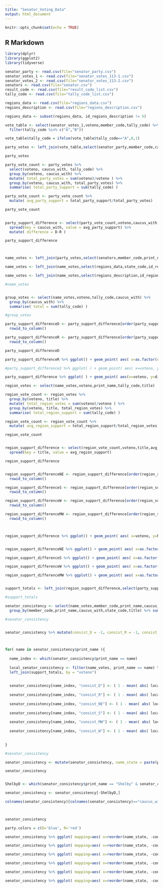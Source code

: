 ```yaml
---
title: "Senator_Voting_Data"
output: html_document
---
```


```r
knitr::opts_chunk$set(echo = TRUE)
```

## R Markdown



```r
library(dplyr)
library(ggplot2)
library(tidyverse)
```




```r
senator_party <- read.csv(file="senator_party.csv")
senator_votes_1 <- read.csv(file="senator_votes_113-1.csv")
senator_votes_2 <- read.csv(file="senator_votes_113-2.csv")
senators <- read.csv(file="senator.csv")
result_code <- read.csv(file="result_code_list.csv")
tally_code <- read.csv(file="tally_code_list.csv")

regions_data <- read.csv(file="regions_data.csv")
regions_description <- read.csv(file="regions_description.csv")

regions_data <- subset(regions_data, id_regions_description != 5)
```

```r

vote_table <- select(senator_votes_1,voteno,member_code,tally_code) %>%
  filter(tally_code %in% c("A","B"))

vote_table$tally_code = ifelse(vote_table$tally_code=="A",0,1)

party_votes <- left_join(vote_table,select(senator_party,member_code,caucus_with), by = "member_code") 

party_votes

party_vote_count <- party_votes %>%
  select(voteno, caucus_with, tally_code) %>%
  group_by(voteno, caucus_with) %>%
  mutate( total_party_votes = sum(voteno)/voteno ) %>%
  group_by(voteno, caucus_with, total_party_votes) %>%
  summarise( total_party_support = sum(tally_code) )

party_vote_count <- party_vote_count %>%
  mutate( avg_party_support = total_party_support/total_party_votes)

party_vote_count
  

party_support_difference <- select(party_vote_count,voteno,caucus_with,avg_party_support) %>%
  spread(key = caucus_with, value = avg_party_support) %>%
  mutate( difference = D-R )

party_support_difference



name_votes <- left_join(party_votes,select(senators,member_code,print_name,state_code), by = "member_code")

name_votes <- left_join(name_votes,select(regions_data,state_code,id_regions_description), by = "state_code")

name_votes <- left_join(name_votes,select(regions_description,id_regions_description,title), by = "id_regions_description")

#name_votes


group_votes <- select(name_votes,voteno,tally_code,caucus_with) %>%
  group_by(caucus_with) %>%
  summarise( total = sum(tally_code) )

#group_votes


```



```r

party_support_differenceD <- party_support_difference[order(party_support_difference$D),] %>%
  rowid_to_column()

party_support_differenceR <- party_support_difference[order(party_support_difference$R),] %>%
  rowid_to_column()

party_support_differenceD

party_support_differenceR %>% ggplot() + geom_point( aes( x=as.factor(rowid), y=D), color="blue") + geom_point( aes( x=as.factor(rowid), y=R), color="red") + xlab("Vote") + ylab("Party Support")

#party_support_difference2 %>% ggplot( ) + geom_point( aes( x=voteno, y=D ), color="blue") + geom_point( aes( x=voteno, y=R ), color="red") + xlab("Vote Number") + ylab("Party Support")

party_support_difference %>% ggplot( ) + geom_point( aes(x=voteno, y=difference), color="green")

```

```r

region_votes <- select(name_votes,voteno,print_name,tally_code,title)

region_vote_count <- region_votes %>%
  group_by(voteno, title) %>%
  mutate( total_region_votes = sum(voteno)/voteno ) %>%
  group_by(voteno, title, total_region_votes) %>%
  summarise( total_region_support = sum(tally_code) )

region_vote_count <- region_vote_count %>%
  mutate( avg_region_support = total_region_support/total_region_votes)

region_vote_count


region_support_difference <- select(region_vote_count,voteno,title,avg_region_support) %>%
  spread(key = title, value = avg_region_support)

region_support_difference


region_support_differenceNE <- region_support_difference[order(region_support_difference$Northeast),] %>%
  rowid_to_column()

region_support_differenceS <- region_support_difference[order(region_support_difference$South),] %>%
  rowid_to_column()

region_support_differenceW <- region_support_difference[order(region_support_difference$West),] %>%
  rowid_to_column()

region_support_differenceMW <- region_support_difference[order(region_support_difference$Midwest),] %>%
  rowid_to_column()



region_support_difference %>% ggplot() + geom_point( aes( x=voteno, y=Northeast), color="blue") + geom_point( aes(x=voteno, y=South), color="red") + geom_point( aes(x=voteno, y=Midwest), color="gold") + geom_point( aes(x=voteno, y=West), color="green") + xlab("Vote") + ylab("Region Support")


region_support_differenceNE %>% ggplot() + geom_point( aes( x=as.factor(rowid), y=Northeast), color="blue") + geom_point( aes(x=as.factor(rowid), y=South), color="red") + geom_point( aes(as.factor(rowid), y=Midwest), color="gold") + geom_point( aes(as.factor(rowid), y=West), color="green") + xlab("Vote") + ylab("Region Support")

region_support_differenceS %>% ggplot() + geom_point( aes( x=as.factor(rowid), y=Northeast), color="blue") + geom_point( aes(x=as.factor(rowid), y=South), color="red") + geom_point( aes(as.factor(rowid), y=Midwest), color="gold") + geom_point( aes(as.factor(rowid), y=West), color="green") + xlab("Vote") + ylab("Region Support")

region_support_differenceW %>% ggplot() + geom_point( aes( x=as.factor(rowid), y=Northeast), color="blue") + geom_point( aes(x=as.factor(rowid), y=South), color="red") + geom_point( aes(as.factor(rowid), y=Midwest), color="gold") + geom_point( aes(as.factor(rowid), y=West), color="green") + xlab("Vote") + ylab("Region Support")

region_support_differenceMW %>% ggplot() + geom_point( aes( x=as.factor(rowid), y=Northeast), color="blue") + geom_point( aes(x=as.factor(rowid), y=South), color="red") + geom_point( aes(as.factor(rowid), y=Midwest), color="gold") + geom_point( aes(as.factor(rowid), y=West), color="green") + xlab("Vote") + ylab("Region Support")



```


```r

support_totals <- left_join(region_support_difference,select(party_support_difference,voteno,D,R), by = "voteno")

#support_totals

senator_consistency <- select(name_votes,member_code,print_name,caucus_with,state_code,title) %>%
  group_by(member_code,print_name,caucus_with,state_code,title) %>% summarise()

#senator_consistency


senator_consistency %>% mutate(consist_D = -1, consist_R = -1, consist_NE = -1, consist_S = -1, consist_MW = -1, consist_W = -1 )



for( name in senator_consistency$print_name ){
  
  name_index <- which(senator_consistency$print_name == name)
  
  local_senator_consistency <- filter(name_votes, print_name == name) %>%
  left_join(support_totals, by = "voteno")
  
  
  senator_consistency[name_index, "consist_D"] <- ( 1 - mean( abs( local_senator_consistency$D - local_senator_consistency$tally_code ) ) )
  
  senator_consistency[name_index, "consist_R"] <- ( 1 - mean( abs( local_senator_consistency$R - local_senator_consistency$tally_code ) ) )
  
  senator_consistency[name_index, "consist_NE"] <- ( 1 - mean( abs( local_senator_consistency$Northeast - local_senator_consistency$tally_code ) ) )
  
  senator_consistency[name_index, "consist_S"] <- ( 1 - mean( abs( local_senator_consistency$South - local_senator_consistency$tally_code ) ) )
  
  senator_consistency[name_index, "consist_MW"] <- ( 1 - mean( abs( local_senator_consistency$Midwest - local_senator_consistency$tally_code ) ) )
  
  senator_consistency[name_index, "consist_W"] <- ( 1 - mean( abs( local_senator_consistency$West - local_senator_consistency$tally_code ) ) )
  
  
}

#senator_consistency

senator_consistency <- mutate(senator_consistency, name_state = paste(print_name," (",caucus_with,"-",state_code,")", sep="") )

senator_consistency


ShelbyD <- which(senator_consistency$print_name == "Shelby" & senator_consistency$caucus_with == "D" )

senator_consistency <- senator_consistency[-ShelbyD,]

colnames(senator_consistency)[colnames(senator_consistency)=="caucus_with"] <- "party"

 

senator_consistency


```


```r

party.colors = c(D='blue', R='red')

senator_consistency %>% ggplot( mapping=aes( x=reorder(name_state, -consist_D), y=consist_D, fill=party) ) + geom_bar( stat="identity") + theme(axis.text.x = element_text(angle=90,hjust=1,vjust=1)) + scale_fill_manual(values=party.colors) + ggtitle("Alignment with D") + xlab("Senator") + ylab("Consistency with Average D Votes") + ylim(0,1)

senator_consistency %>% ggplot( mapping=aes( x=reorder(name_state, -consist_R), y=consist_R, fill=party) ) + geom_bar( stat="identity") + theme(axis.text.x = element_text(angle=90,hjust=1,vjust=1)) + scale_fill_manual(values=party.colors) + ggtitle("Alignment with R") + xlab("Senator") + ylab("Consistency with Average R Votes") + ylim(0,1)

senator_consistency %>% ggplot( mapping=aes( x=reorder(name_state, -consist_NE), y=consist_NE, fill=party) ) + geom_bar( stat="identity") + theme(axis.text.x = element_text(angle=90,hjust=1,vjust=1)) + scale_fill_manual(values=party.colors) + ggtitle("Alignment with Northeast") + xlab("Senator") + ylab("Consistency with Average NE Votes") + ylim(0,1)

senator_consistency %>% ggplot( mapping=aes( x=reorder(name_state, -consist_S), y=consist_S, fill=party) ) + geom_bar( stat="identity") + theme(axis.text.x = element_text(angle=90,hjust=1,vjust=1)) + scale_fill_manual(values=party.colors) + ggtitle("Alignment with South") + xlab("Senator") + ylab("Consistency with Average S Votes") + ylim(0,1)

senator_consistency %>% ggplot( mapping=aes( x=reorder(name_state, -consist_MW), y=consist_MW, fill=party) ) + geom_bar( stat="identity") + theme(axis.text.x = element_text(angle=90,hjust=1,vjust=1)) + scale_fill_manual(values=party.colors) + ggtitle("Alignment with Midwest") + xlab("Senator") + ylab("Consistency with Average MW Votes") + ylim(0,1)

senator_consistency %>% ggplot( mapping=aes( x=reorder(name_state, -consist_W), y=consist_W, fill=party) ) + geom_bar( stat="identity") + theme(axis.text.x = element_text(angle=90,hjust=1,vjust=1)) + scale_fill_manual(values=party.colors) + ggtitle("Alignment with West") + xlab("Senator") + ylab("Consistency with Average W Votes") + ylim(0,1)


```



